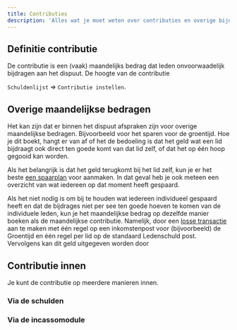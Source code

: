 ```yaml
---
title: Contributies
description: 'Alles wat je moet weten over contributies en overige bijdragen van je leden'
---
```


## Definitie contributie
De contributie is een (vaak) maandelijks bedrag dat leden onvoorwaadelijk bijdragen aan het dispuut. De hoogte van de contributie

```Schuldenlijst``` => ```Contributie instellen```.

## Overige maandelijkse bedragen
Het kan zijn dat er binnen het dispuut afspraken zijn voor overige maandelijkse bedragen. Bijvoorbeeld voor het sparen voor de groentijd. Hoe je dit boekt, hangt er van af of het de bedoeling is dat het geld wat een lid bijdraagt ook direct ten goede komt van dat lid zelf, of dat het op één hoop gegooid kan worden.

Als het belangrijk is dat het geld terugkomt bij het lid zelf, kun je er het beste [een spaarplan](/modules/spaarplan) voor aanmaken. In dat geval heb je ook meteen een overzicht van wat iedereen op dat moment heeft gespaard.

Als het niet nodig is om bij te houden wat iedereen individueel gespaard heeft en dat de bijdrages niet per see ten goede hoeven te komen van de individuele leden, kun je het maandelijkse bedrag op dezelfde manier boeken als de maandelijkse contributie. Namelijk, door een [losse transactie](/financien/transacties#losse-transacties) aan te maken met één regel op een inkomstenpost voor (bijvoorbeeld) de Groentijd en één regel per lid op de standaard Ledenschuld post. Vervolgens kan dit geld uitgegeven worden door
## Contributie innen
Je kunt de contributie op meerdere manieren innen.

### Via de schulden

### Via de incassomodule

###